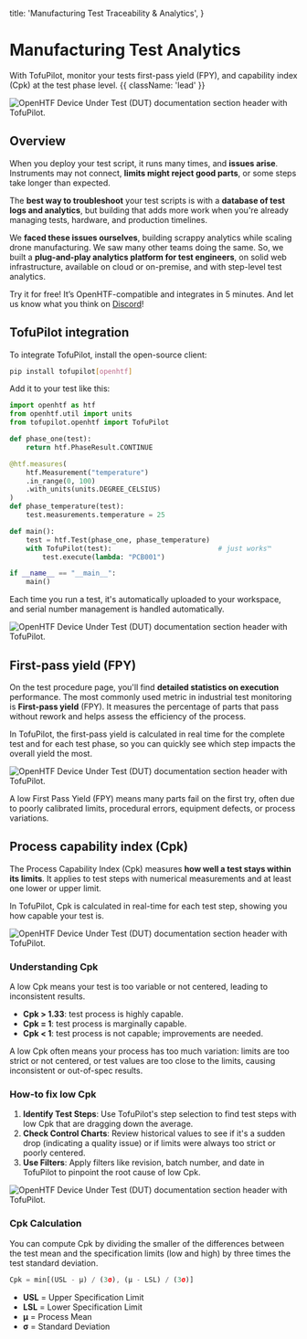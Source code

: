   title: 'Manufacturing Test Traceability & Analytics',
}

# Manufacturing Test Analytics

With TofuPilot, monitor your tests first-pass yield (FPY), and capability index (Cpk) at the test phase level. {{ className: 'lead' }}

<Image
  src="/tofupilot-analytics-header.png"
  alt="OpenHTF Device Under Test (DUT) documentation section header with TofuPilot."
/>

## Overview

When you deploy your test script, it runs many times, and **issues arise**. Instruments may not connect, **limits might reject good parts**, or some steps take longer than expected.

The **best way to troubleshoot** your test scripts is with a **database of test logs and analytics**, but building that adds more work when you're already managing tests, hardware, and production timelines.

We **faced these issues ourselves**, building scrappy analytics while scaling drone manufacturing. We saw many other teams doing the same. So, we built <TofuPilotLink utmMedium="" /> a **plug-and-play analytics platform for test engineers**, on solid web infrastructure, available on cloud or on-premise, and with step-level test analytics.

Try it for free! It’s OpenHTF-compatible and integrates in 5 minutes. And let us know what you think on [Discord](https://discord.gg/T4pak7pk)!

## TofuPilot integration

To integrate TofuPilot, install the open-source client:

```sh
pip install tofupilot[openhtf]
```

Add it to your test like this:

```python {{ title: 'main.py' }}
import openhtf as htf
from openhtf.util import units
from tofupilot.openhtf import TofuPilot

def phase_one(test):
    return htf.PhaseResult.CONTINUE

@htf.measures(
    htf.Measurement("temperature")
    .in_range(0, 100)
    .with_units(units.DEGREE_CELSIUS)
)
def phase_temperature(test):
    test.measurements.temperature = 25

def main():
    test = htf.Test(phase_one, phase_temperature)
    with TofuPilot(test):                          # just works™️
        test.execute(lambda: "PCB001")

if __name__ == "__main__":
    main()
```

Each time you run a test, it's automatically uploaded to your workspace, and serial number management is handled automatically.

<Image
  src="/tofupilot-analytics-header.png"
  alt="OpenHTF Device Under Test (DUT) documentation section header with TofuPilot."
/>

## First-pass yield (FPY)

On the test procedure page, you'll find **detailed statistics on execution** performance. The most commonly used metric in industrial test monitoring is **First-pass yield** (FPY). It measures the percentage of parts that pass without rework and helps assess the efficiency of the process.

In TofuPilot, the first-pass yield is calculated in real time for the complete test and for each test phase, so you can quickly see which step impacts the overall yield the most.

<Image
  src="/tofupilot-analytics-first-pass-yield.png"
  alt="OpenHTF Device Under Test (DUT) documentation section header with TofuPilot."
/>

A low First Pass Yield (FPY) means many parts fail on the first try, often due to poorly calibrated limits, procedural errors, equipment defects, or process variations.

## Process capability index (Cpk)

The Process Capability Index (Cpk) measures **how well a test stays within its limits**. It applies to test steps with numerical measurements and at least one lower or upper limit.

In TofuPilot, Cpk is calculated in real-time for each test step, showing you how capable your test is.

<Image
  src="/tofupilot-analytics-cpk.png"
  alt="OpenHTF Device Under Test (DUT) documentation section header with TofuPilot."
/>

### Understanding Cpk

A low Cpk means your test is too variable or not centered, leading to inconsistent results.

- **Cpk > 1.33**: test process is highly capable.
- **Cpk = 1**: test process is marginally capable.
- **Cpk < 1**: test process is not capable; improvements are needed.

A low Cpk often means your process has too much variation: limits are too strict or not centered, or test values are too close to the limits, causing inconsistent or out-of-spec results.

### How-to fix low Cpk

1. **Identify Test Steps**: Use TofuPilot's step selection to find test steps with low Cpk that are dragging down the average.
2. **Check Control Charts**: Review historical values to see if it's a sudden drop (indicating a quality issue) or if limits were always too strict or poorly centered.
3. **Use Filters**: Apply filters like revision, batch number, and date in TofuPilot to pinpoint the root cause of low Cpk.

<Image
  src="/tofupilot-analytics-control-chart.png"
  alt="OpenHTF Device Under Test (DUT) documentation section header with TofuPilot."
/>

### Cpk Calculation

You can compute Cpk by dividing the smaller of the differences between the test mean and the specification limits (low and high) by three times the test standard deviation.

```jsx
Cpk = min[(USL - μ) / (3σ), (μ - LSL) / (3σ)]
```

- **USL** = Upper Specification Limit
- **LSL** = Lower Specification Limit
- **μ** = Process Mean
- **σ** = Standard Deviation
